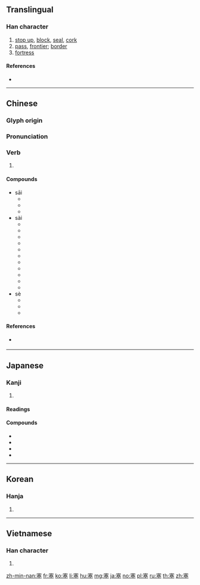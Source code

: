 ==Translingual==

===Han character===
{{Han char|rn=32|rad=土|as=10|sn=13|four=30104|canj=JTCG|ids=⿱𡨄土}}

# [[stop up]], [[block]], [[seal]], [[cork]]
# [[pass]], [[frontier]]; [[border]]
# [[fortress]]

====References====
* {{Han ref|kx=0236.090|dkj=05349|dj=0474.020|hdz=10475.010|uh=585E|ud=22622|bh=B6EB|bd=46827}}

----

==Chinese==
{{zh-forms}}

===Glyph origin===
{{Han etym}}

===Pronunciation===
{{zh-pron
|m=sāi,sài,sè
|c=coi3,sak1
|mn=sat/sài
|mc=y
|oc=y
|ma=Zh-sai.ogg
|cat=v,n
}}

===Verb===
{{zh-verb}}

# {{rfdef|lang=zh}}

====Compounds====
* sāi
** {{zh-l|塞車}}
** {{zh-l|塞牙}}
** {{zh-l|塞子}}
* sài
** {{zh-l|活塞}}
** {{zh-l|塞北}}
** {{zh-l|塞爾維亞}}
** {{zh-l|塞拉利昂}}
** {{zh-l|塞納河}}
** {{zh-l|塞內加爾}}
** {{zh-l|塞浦路斯}}
** {{zh-l|塞舌爾}}
** {{zh-l|塞外}}
** {{zh-l|塞維利亞}}
** {{zh-l|塞翁失馬}}
* sè
** {{zh-l|塞擦音}}
** {{zh-l|塞音}}
** {{zh-l|塞責}}

====References====
* {{qualifier|Min Nan}} {{thcwd|9387}}

----

==Japanese==

===Kanji===
{{ja-kanji|grade=c|rs=土10}}

# {{defn|lang=ja|sort=土10}}

====Readings====
{{ja-readings|goon=[[そく]] (soku), [[さい]] (sai)|kanon=[[そく]] (soku), [[さい]] (sai)|kun=[[ふさぐ]] (fusagu), [[みちる]] (michiru), [[とりで]] (toride)}}

====Compounds====
* {{ja-r|活塞|かっそく|[[piston]]}}
* {{ja-r|塞翁|さいおう}}
* {{ja-r|城塞|じょうさい}}
* {{ja-r|要塞|ようさい}}

----

==Korean==

===Hanja===
{{ko-hanja|hangeul=[[새]], [[색]]|rv=sae, saek|mr=sae, saek|y=say, sayk}}

# {{defn|lang=ko|sort=土10}}

----

==Vietnamese==

===Han character===
{{vi-hantu|[[tắc]], [[tái]]|rs=土10}}

# {{defn|lang=vi|sort=土10}}

[[zh-min-nan:塞]]
[[fr:塞]]
[[ko:塞]]
[[li:塞]]
[[hu:塞]]
[[mg:塞]]
[[ja:塞]]
[[no:塞]]
[[pl:塞]]
[[ru:塞]]
[[th:塞]]
[[zh:塞]]